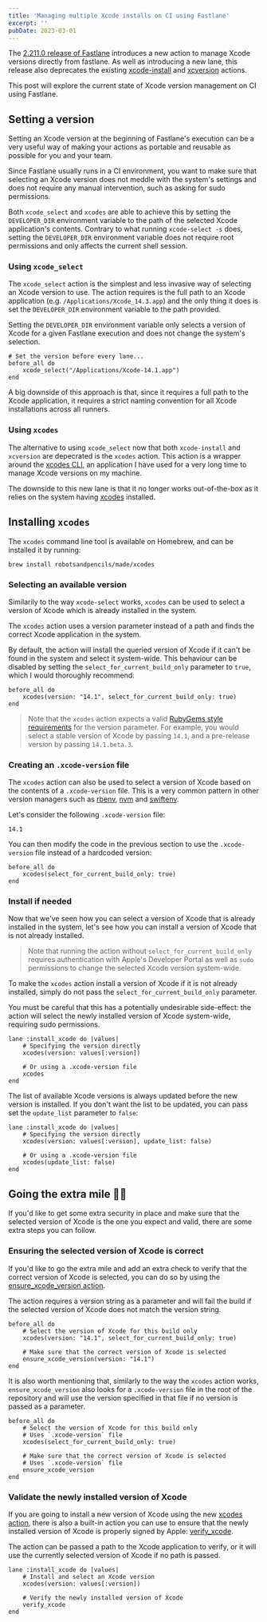 ```yaml
---
title: 'Managing multiple Xcode installs on CI using Fastlane'
excerpt: ''
pubDate: 2023-03-01
---
```



The [2.211.0 release of Fastlane](https://github.com/fastlane/fastlane/releases/tag/2.211.0) introduces a new action to manage Xcode versions directly from fastlane. As well as introducing a new lane, this release also deprecates the existing [xcode-install](http://docs.fastlane.tools/actions/xcode_install) and [xcversion](https://docs.fastlane.tools/actions/xcversion) actions.

<StaticTweet id="1591561723794030592" />

This post will explore the current state of Xcode version management on CI using Fastlane.

## Setting a version

Setting an Xcode version at the beginning of Fastlane's execution can be a very useful way of making your actions as portable and reusable as possible for you and your team.

Since Fastlane usually runs in a CI environment, you want to make sure that selecting an Xcode version does not meddle with the system's settings and does not require any manual intervention, such as asking for sudo permissions.

Both `xcode_select` and `xcodes` are able to achieve this by setting the `DEVELOPER_DIR` environment variable to the path of the selected Xcode application's contents. Contrary to what running `xcode-select -s` does, setting the `DEVELOPER_DIR` environment variable does not require root permissions and only affects the current shell session.

### Using `xcode_select`

The `xcode_select` action is the simplest and less invasive way of selecting an Xcode version to use. The action requires is the full path to an Xcode application (e.g. `/Applications/Xcode_14.3.app`) and the only thing it does is set the `DEVELOPER_DIR` environment variable to the path provided.

Setting the `DEVELOPER_DIR` environment variable only selects a version of Xcode for a given Fastlane execution and does not change the system's selection.

```ruby:fastlane/Fastfile
# Set the version before every lane...
before_all do
    xcode_select("/Applications/Xcode-14.1.app")
end
```

A big downside of this approach is that, since it requires a full path to the Xcode application, it requires a strict naming convention for all Xcode installations across all runners.

### Using `xcodes`

The alternative to using `xcode_select` now that both `xcode-install` and `xcversion` are depecrated is the `xcodes` action. This action is a wrapper around the [xcodes CLI](), an application I have used for a very long time to manage Xcode versions on my machine.

The downside to this new lane is that it no longer works out-of-the-box as it relies on the system having [xcodes]() installed.

## Installing `xcodes`

The `xcodes` command line tool is available on Homebrew, and can be installed it by running:

```bash:Terminal
brew install robotsandpencils/made/xcodes
```

### Selecting an available version

Similarily to the way `xcode-select` works, `xcodes` can be used to select a version of Xcode which is already installed in the system.

The `xcodes` action uses a version parameter instead of a path and finds the correct Xcode application in the system.

By default, the action will install the queried version of Xcode if it can't be found in the system and select it system-wide. This behaviour can be disabled by setting the `select_for_current_build_only` parameter to `true`, which I would thoroughly recommend:

```ruby:fastlane/Fastfile
before_all do
    xcodes(version: "14.1", select_for_current_build_only: true)
end
```

> Note that the `xcodes` action expects a valid [RubyGems style requirements]() for the version parameter. For example, you would select a stable version of Xcode by passing `14.1`, and a pre-release version by passing `14.1.beta.3`.

### Creating an `.xcode-version` file

The `xcodes` action can also be used to select a version of Xcode based on the contents of a `.xcode-version` file. This is a very common pattern in other version managers such as [rbenv](), [nvm]() and [swiftenv]().

Let's consider the following `.xcode-version` file:

```text:.xcode-version
14.1
```

You can then modify the code in the previous section to use the `.xcode-version` file instead of a hardcoded version:

```ruby:fastlane/Fastfile
before_all do
    xcodes(select_for_current_build_only: true)
end
```

### Install if needed

Now that we've seen how you can select a version of Xcode that is already installed in the system, let's see how you can install a version of Xcode that is not already installed.

> Note that running the action without `select_for_current_build_only` requires authentication with Apple's Developer Portal as well as `sudo` permissions to change the selected Xcode version system-wide.

To make the `xcodes` action install a version of Xcode if it is not already installed, simply do not pass the `select_for_current_build_only` parameter.

You must be careful that this has a potentially undesirable side-effect: the action will select the newly installed version of Xcode system-wide, requiring sudo permissions.

```ruby:fastlane/Fastfile
lane :install_xcode do |values|
    # Specifying the version directly
    xcodes(version: values[:version])

    # Or using a .xcode-version file
    xcodes
end
```

The list of available Xcode versions is always updated before the new version is installed. If you don't want the list to be updated, you can pass set the `update_list` parameter to `false`:

```ruby:fastlane/Fastfile
lane :install_xcode do |values|
    # Specifying the version directly
    xcodes(version: values[:version], update_list: false)

    # Or using a .xcode-version file
    xcodes(update_list: false)
end
```

## Going the extra mile 🏃‍♂️

If you'd like to get some extra security in place and make sure that the selected version of Xcode is the one you expect and valid, there are some extra steps you can follow.

### Ensuring the selected version of Xcode is correct

If you'd like to go the extra mile and add an extra check to verify that the correct version of Xcode is selected, you can do so by using the [ensure_xcode_version action]().

The action requires a version string as a parameter and will fail the build if the selected version of Xcode does not match the version string.

```ruby:fastlane/Fastfile
before_all do
    # Select the version of Xcode for this build only
    xcodes(version: "14.1", select_for_current_build_only: true)

    # Make sure that the correct version of Xcode is selected
    ensure_xcode_version(version: "14.1")
end
```

It is also worth mentioning that, similarly to the way the `xcodes` action works, `ensure_xcode_version` also looks for a `.xcode-version` file in the root of the repository and will use the version specified in that file if no version is passed as a parameter.

```ruby:fastlane/Fastfile
before_all do
    # Select the version of Xcode for this build only
    # Uses `.xcode-version` file
    xcodes(select_for_current_build_only: true)

    # Make sure that the correct version of Xcode is selected
    # Uses `.xcode-version` file
    ensure_xcode_version
end
```

### Validate the newly installed version of Xcode

If you are going to install a new version of Xcode using the new [xcodes action](), there is also a built-in action you can use to ensure that the newly installed version of Xcode is properly signed by Apple: [verify_xcode](http://docs.fastlane.tools/actions/verify_xcode).

The action can be passed a path to the Xcode application to verify, or it will use the currently selected version of Xcode if no path is passed.

```ruby:fastlane/Fastfile
lane :install_xcode do |values|
    # Install and select an Xcode version
    xcodes(version: values[:version])

    # Verify the newly installed version of Xcode
    verify_xcode
end
```
